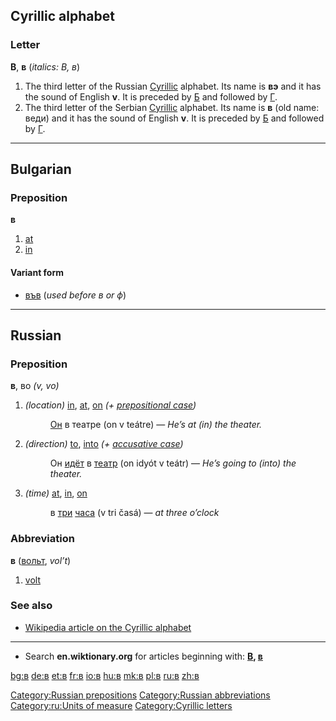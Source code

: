 ==Cyrillic alphabet==
===Letter===
'''В''', '''в''' (''italics: В, в'')

#The third letter of the Russian [[Cyrillic]] alphabet. Its name is '''вэ''' {{IPAchar|(vɛ)}} and it has the sound of English '''v'''. It is preceded by [[б|Б]] and followed by [[г|Г]].
#The third letter of the Serbian [[Cyrillic]] alphabet. Its name is '''в''' {{IPAchar|(vɛ)}} (old name: веди) and it has the sound of English '''v'''. It is preceded by [[б|Б]] and followed by [[г|Г]].

----

==Bulgarian==
===Preposition===
'''в'''
#[[at]]
#[[in]]

====Variant form====
*[[във]] (''used before в or ф'')

----

==Russian==
===Preposition===
'''в''', во ''(v, vo)''

#''(location)'' [[in]], [[at]], [[on]] ''(+ [[prepositional case]])''
#:[[Он]] в театре (on v teátre) — ''He’s at (in) the theater.''
#''(direction)'' [[to]], [[into]] ''(+ [[accusative case]])''
#:Он [[идти|идёт]] в [[театр]] (on idyót v teátr) — ''He’s going to (into) the theater.''
#''(time)'' [[at]], [[in]], [[on]]
#:в [[три]] [[час|часа]] (v tri časá) — ''at three o’clock''

===Abbreviation===
'''в''' ([[вольт]], ''vol’t'')

# [[volt]]

[[Category:Russian prepositions]]
[[Category:Russian abbreviations]]
[[Category:ru:Units of measure]]

===See also===
*[[w:Cyrillic alphabet|Wikipedia article on the Cyrillic alphabet]]

----

*Search '''en.wiktionary.org''' for articles beginning with: '''[http://en.wiktionary.org/w/index.php?title=Special%3AAllpages&from=%D0%92&namespace=0 В], [http://en.wiktionary.org/w/index.php?title=Special%3AAllpages&from=%D0%B2&namespace=0 в]'''

[[Category:Cyrillic letters]]

[[bg:в]]
[[de:в]]
[[et:в]]
[[fr:в]]
[[io:в]]
[[hu:в]]
[[mk:в]]
[[pl:в]]
[[ru:в]]
[[zh:в]]
